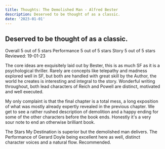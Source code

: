 ```yaml
---
title: Thoughts: The Demolished Man - Alfred Bester
description: Deserved to be thought of as a classic.
date: '2023-01-01'
---
```


## Deserved to be thought of as a classic.

Overall      5 out of 5 stars
Performance      5 out of 5 stars
Story      5 out of 5 stars
Reviewed: 19-01-23

The core ideas are exquisitely laid out by Bester, this is as much SF as it is a psychological thriller. Rarely are concepts like telepathy and madness explored well in SF, but both are handled with great skill by the Author, the world he creates is interesting and integral to the story. Wonderful writing throughout, both lead characters of Reich and Powell are distinct, motivated and well executed.

My only complaint is that the final chapter is a total mess, a long exposition of what was mostly already expertly revealed in the previous chapter. We get to see a rather rushed description of demolition and a happy ending for some of the other characters before the book ends. Honestly it's a very sour note to end an otherwise brilliant book.

The Stars My Destination is superior but the demolished man delivers. The Performance of Gerard Doyle being excellent here as well, distinct character voices and a natural flow. Recommended.